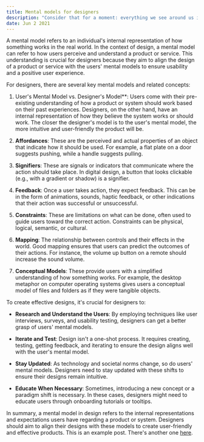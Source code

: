 ```yaml
---
title: Mental models for designers
description: "Consider that for a moment: everything we see around us is assumed to have had a cause and is contingent upon."
date: Jun 2 2021
---
```

A mental model refers to an individual's internal representation of how something works in the real world. In the context of design, a mental model can refer to how users perceive and understand a product or service. This understanding is crucial for designers because they aim to align the design of a product or service with the users' mental models to ensure usability and a positive user experience.

For designers, there are several key mental models and related concepts:

1. User's Mental Model vs. Designer's Model**: Users come with their pre-existing understanding of how a product or system should work based on their past experiences. Designers, on the other       hand, have an internal representation of how they believe the system works or should work. The closer the designer's model is to the user's mental model, the more intuitive and user-friendly     the product will be.

2. **Affordances**: These are the perceived and actual properties of an object that indicate how it should be used. For example, a flat plate on a door suggests pushing, while a handle suggests pulling.

3. **Signifiers**: These are signals or indicators that communicate where the action should take place. In digital design, a button that looks clickable (e.g., with a gradient or shadow) is a signifier.

4. **Feedback**: Once a user takes action, they expect feedback. This can be in the form of animations, sounds, haptic feedback, or other indications that their action was successful or unsuccessful.

5. **Constraints**: These are limitations on what can be done, often used to guide users toward the correct action. Constraints can be physical, logical, semantic, or cultural.

6. **Mapping**: The relationship between controls and their effects in the world. Good mapping ensures that users can predict the outcomes of their actions. For instance, the volume up button on a remote should increase the sound volume.

7. **Conceptual Models**: These provide users with a simplified understanding of how something works. For example, the desktop metaphor on computer operating systems gives users a conceptual model of files and folders as if they were tangible objects.

To create effective designs, it's crucial for designers to:

- **Research and Understand the Users**: By employing techniques like user interviews, surveys, and usability testing, designers can get a better grasp of users' mental models.

- **Iterate and Test**: Design isn't a one-shot process. It requires creating, testing, getting feedback, and iterating to ensure the design aligns well with the user's mental model.

- **Stay Updated**: As technology and societal norms change, so do users' mental models. Designers need to stay updated with these shifts to ensure their designs remain intuitive.

- **Educate When Necessary**: Sometimes, introducing a new concept or a paradigm shift is necessary. In these cases, designers might need to educate users through onboarding tutorials or tooltips.

In summary, a mental model in design refers to the internal representations and expectations users have regarding a product or system. Designers should aim to align their designs with these models to create user-friendly and effective products.
This is an example post. There's another one [here](/posts/example-post).
